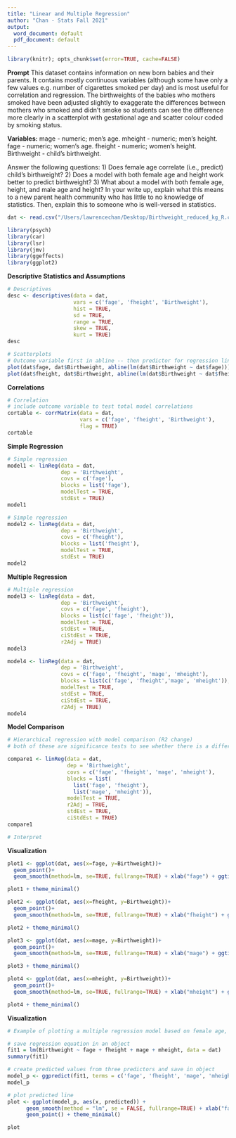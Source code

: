 ```yaml
---
title: "Linear and Multiple Regression"
author: "Chan - Stats Fall 2021"
output:
  word_document: default
  pdf_document: default
---
```


```r
library(knitr); opts_chunk$set(error=TRUE, cache=FALSE)
```

**Prompt**
This dataset contains information on new born babies and their parents. It contains mostly continuous variables (although some have only a few values e.g. number of cigarettes smoked per day) and is most useful for correlation and regression. The birthweights of the babies who mothers smoked have been adjusted slightly to exaggerate the differences between mothers who smoked and didn’t smoke so students can see the difference more clearly in a scatterplot with gestational age and scatter colour coded by smoking status.

**Variables:**
mage - numeric; men's age.
mheight - numeric; men's height.
fage - numeric; women's age.
fheight - numeric; women's height.
Birthweight - child's birthweight. 

Answer the following questions: 1) Does female age correlate (i.e., predict)  child's birthweight? 2) Does a model with both female age and height work better to predict birthweight? 3) What about a model with both female age, height, and male age and height? In your write up, explain what this means to a new parent health community who has little to no knowledge of statistics. Then, explain this to someone who is well-versed in statistics. 

```r
dat <- read.csv("/Users/lawrencechan/Desktop/Birthweight_reduced_kg_R.csv")
```

```r
library(psych)
library(car)
library(lsr)
library(jmv)
library(ggeffects)
library(ggplot2)
```


**Descriptive Statistics and Assumptions**
```r
# Descriptives
desc <- descriptives(data = dat, 
                     vars = c('fage', 'fheight', 'Birthweight'), 
                     hist = TRUE, 
                     sd = TRUE, 
                     range = TRUE, 
                     skew = TRUE, 
                     kurt = TRUE)
desc
```

```r
# Scatterplots
# Outcome variable first in abline -- then predictor for regression line code 
plot(dat$fage, dat$Birthweight, abline(lm(dat$Birthweight ~ dat$fage)))
plot(dat$fheight, dat$Birthweight, abline(lm(dat$Birthweight ~ dat$fheight)))
```

**Correlations**
```r
# Correlation
# include outcome variable to test total model correlations 
cortable <- corrMatrix(data = dat, 
                       vars = c('fage', 'fheight', 'Birthweight'), 
                       flag = TRUE)
cortable
```


**Simple Regression**
```r
# Simple regression
model1 <- linReg(data = dat, 
                 dep = 'Birthweight', 
                 covs = c('fage'), 
                 blocks = list('fage'), 
                 modelTest = TRUE, 
                 stdEst = TRUE)
model1
```

```r
# Simple regression
model2 <- linReg(data = dat, 
                 dep = 'Birthweight', 
                 covs = c('fheight'), 
                 blocks = list('fheight'), 
                 modelTest = TRUE, 
                 stdEst = TRUE)
model2
```


**Multiple Regression**
```r
# Multiple regression
model3 <- linReg(data = dat, 
                 dep = 'Birthweight', 
                 covs = c('fage', 'fheight'), 
                 blocks = list(c('fage', 'fheight')), 
                 modelTest = TRUE, 
                 stdEst = TRUE, 
                 ciStdEst = TRUE, 
                 r2Adj = TRUE)
model3

model4 <- linReg(data = dat, 
                 dep = 'Birthweight', 
                 covs = c('fage', 'fheight', 'mage', 'mheight'), 
                 blocks = list(c('fage', 'fheight','mage', 'mheight')), 
                 modelTest = TRUE, 
                 stdEst = TRUE, 
                 ciStdEst = TRUE, 
                 r2Adj = TRUE)
model4
```

**Model Comparison**
```r
# Hierarchical regression with model comparison (R2 change)
# both of these are significance tests to see whether there is a difference between the two tests you are running

compare1 <- linReg(data = dat, 
                   dep = 'Birthweight', 
                   covs = c('fage', 'fheight', 'mage', 'mheight'),
                   blocks = list(
                     list('fage', 'fheight'), 
                     list('mage', 'mheight')), 
                   modelTest = TRUE,
                   r2Adj = TRUE,
                   stdEst = TRUE,
                   ciStdEst = TRUE)
compare1

```

```r
# Interpret

```

**Visualization**

```r
plot1 <- ggplot(dat, aes(x=fage, y=Birthweight))+ 
  geom_point()+
  geom_smooth(method=lm, se=TRUE, fullrange=TRUE) + xlab("fage") + ggtitle("Female age predicting birthweight") + ylab("Birthweight")

plot1 + theme_minimal()

plot2 <- ggplot(dat, aes(x=fheight, y=Birthweight))+ 
  geom_point()+
  geom_smooth(method=lm, se=TRUE, fullrange=TRUE) + xlab("fheight") + ggtitle("Female height predicting birthweight") + ylab("Birthweight")

plot2 + theme_minimal()

plot3 <- ggplot(dat, aes(x=mage, y=Birthweight))+ 
  geom_point()+
  geom_smooth(method=lm, se=TRUE, fullrange=TRUE) + xlab("mage") + ggtitle("Male age predicting birthweight") + ylab("Birthweight")

plot3 + theme_minimal()

plot4 <- ggplot(dat, aes(x=mheight, y=Birthweight))+ 
  geom_point()+
  geom_smooth(method=lm, se=TRUE, fullrange=TRUE) + xlab("mheight") + ggtitle("Male height predicting birthweight") + ylab("Birthweight")

plot4 + theme_minimal()

```

**Visualization** 
```r
# Example of plotting a multiple regression model based on female age, female height, male age, and male height predicting birthweight. 

# save regression equation in an object
fit1 = lm(Birthweight ~ fage + fheight + mage + mheight, data = dat)
summary(fit1)

# create predicted values from three predictors and save in object
model_p <- ggpredict(fit1, terms = c('fage', 'fheight', 'mage', 'mheight'), full.data = TRUE,  pretty = FALSE)
model_p

# plot predicted line
plot <- ggplot(model_p, aes(x, predicted)) +
      geom_smooth(method = "lm", se = FALSE, fullrange=TRUE) + xlab("fage + fheight + mage + mheight") + ggtitle("Plot of Model Predicting Birthweight") + ylab("Birthweight") +
      geom_point() + theme_minimal()

plot 
```